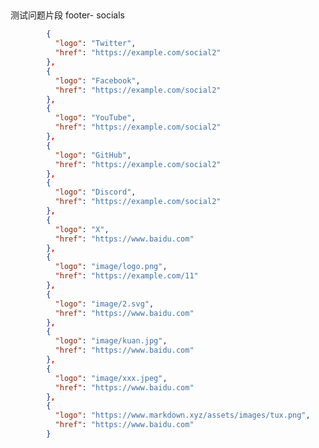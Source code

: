 ## 

测试问题片段 footer- socials

```json
        {
          "logo": "Twitter",
          "href": "https://example.com/social2"
        },
        {
          "logo": "Facebook",
          "href": "https://example.com/social2"
        },
        {
          "logo": "YouTube",
          "href": "https://example.com/social2"
        },
        {
          "logo": "GitHub",
          "href": "https://example.com/social2"
        },
        {
          "logo": "Discord",
          "href": "https://example.com/social2"
        },
        {
          "logo": "X",
          "href": "https://www.baidu.com"
        },
        {
          "logo": "image/logo.png",
          "href": "https://example.com/11"
        },
        {
          "logo": "image/2.svg",
          "href": "https://www.baidu.com"
        },
        {
          "logo": "image/kuan.jpg",
          "href": "https://www.baidu.com"
        },
        {
          "logo": "image/xxx.jpeg",
          "href": "https://www.baidu.com"
        },
        {
          "logo": "https://www.markdown.xyz/assets/images/tux.png",
          "href": "https://www.baidu.com"
        }
```